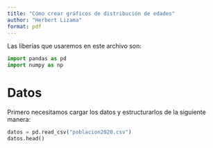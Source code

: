 ```yaml
---
title: "Cómo crear gráficos de distribución de edades"
author: "Herbert Lizama"
format: pdf
---
```

Las liberías que usaremos en este archivo son:
```python
import pandas as pd
import numpy as np

```


# Datos
Primero necesitamos cargar los datos y estructurarlos de la siguiente manera:
```python
datos = pd.read_csv("poblacion2020.csv")
datos.head()
```